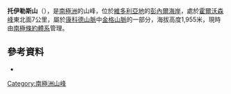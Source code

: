 {{coord|71|44|S|164|52|E|display=title}}

'''托伊勒斯山'''（{{lang-en|Toilers Mountain}}），是[[南極洲|南極洲]]的山峰，位於[[維多利亞地|維多利亞地]]的[[彭內爾海岸|彭內爾海岸]]，處於[[霍爾沃森峰|霍爾沃森峰]]東北面7公里，屬於[[康科德山脈|康科德山脈]]中[[金格山脈|金格山脈]]的一部分，海拔高度1,955米，現時由[[南極條約體系|南極條約體系]]管理。

==參考資料==
* {{usgs-gazetteer}}

{{Antarctica-geo-stub}}
[[Category:南極洲山峰|Category:南極洲山峰]]